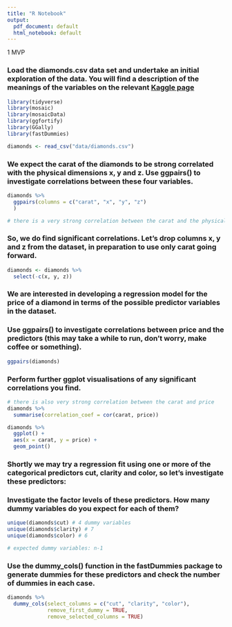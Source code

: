 ```yaml
---
title: "R Notebook"
output:
  pdf_document: default
  html_notebook: default
---
```


1 MVP

### Load the diamonds.csv data set and undertake an initial exploration of the data. You will find a description of the meanings of the variables on the relevant [Kaggle page](https://www.kaggle.com/shivam2503/diamonds/)

```r
library(tidyverse)
library(mosaic)
library(mosaicData)
library(ggfortify)
library(GGally)
library(fastDummies)

diamonds <- read_csv("data/diamonds.csv")
```

### We expect the carat of the diamonds to be strong correlated with the physical dimensions x, y and z. Use ggpairs() to investigate correlations between these four variables.

```r
diamonds %>% 
  ggpairs(columns = c("carat", "x", "y", "z")
  )

# there is a very strong correlation between the carat and the physical dimensions (x, y and z)
```

### So, we do find significant correlations. Let’s drop columns x, y and z from the dataset, in preparation to use only carat going forward.

```r
diamonds <- diamonds %>% 
  select(-c(x, y, z))
```

### We are interested in developing a regression model for the price of a diamond in terms of the possible predictor variables in the dataset.

### Use ggpairs() to investigate correlations between price and the predictors (this may take a while to run, don’t worry, make coffee or something).

```r
ggpairs(diamonds)
```

### Perform further ggplot visualisations of any significant correlations you find.

```r
# there is also very strong correlation between the carat and price
diamonds %>% 
  summarise(correlation_coef = cor(carat, price))

diamonds %>% 
  ggplot() +
  aes(x = carat, y = price) +
  geom_point() 
```

### Shortly we may try a regression fit using one or more of the categorical predictors cut, clarity and color, so let’s investigate these predictors:
### Investigate the factor levels of these predictors. How many dummy variables do you expect for each of them?

```r
unique(diamonds$cut) # 4 dummy variables
unique(diamonds$clarity) # 7 
unique(diamonds$color) # 6

# expected dummy variables: n-1
```

### Use the dummy_cols() function in the fastDummies package to generate dummies for these predictors and check the number of dummies in each case.

```r
diamonds %>% 
  dummy_cols(select_columns = c("cut", "clarity", "color"),
             remove_first_dummy = TRUE,
             remove_selected_columns = TRUE)
```




